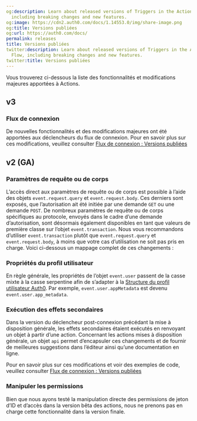 ```yaml
---
og:description: Learn about released versions of Triggers in the Actions Login Flow,
  including breaking changes and new features.
og:image: https://cdn2.auth0.com/docs/1.14553.0/img/share-image.png
og:title: Versions publiées
og:url: https://auth0.com/docs/
permalink: releases
title: Versions publiées
twitter:description: Learn about released versions of Triggers in the Actions Login
  Flow, including breaking changes and new features.
twitter:title: Versions publiées
---
```


Vous trouverez ci-dessous la liste des fonctionnalités et modifications majeures apportées à Actions.

## v3

### Flux de connexion

De nouvelles fonctionnalités et des modifications majeures ont été apportées aux déclencheurs du flux de connexion. Pour en savoir plus sur ces modifications, veuillez consulter [Flux de connexion : Versions publiées](/releases)

## v2 (GA)

### Paramètres de requête ou de corps

L’accès direct aux paramètres de requête ou de corps est possible à l’aide des objets `event.request.query` et `event.request.body`. Ces derniers sont exposés, que l’autorisation ait été initiée par une demande `GET` ou une demande `POST`. De nombreux paramètres de requête ou de corps spécifiques au protocole, envoyés dans le cadre d’une demande d’autorisation, sont désormais également disponibles en tant que valeurs de première classe sur l’objet `event.transaction`. Nous vous recommandons d’utiliser `event.transaction` plutôt que `event.request.query` et `event.request.body`, à moins que votre cas d’utilisation ne soit pas pris en charge. Voici ci-dessous un mappage complet de ces changements :



### Propriétés du profil utilisateur

En règle générale, les propriétés de l’objet `event.user` passent de la casse mixte à la casse serpentine afin de s’adapter à la [Structure du profil utilisateur Auth0](/users/user-profiles/user-profile-structure). Par exemple, `event.user.appMetadata` est devenu `event.user.app_metadata`.

### Exécution des effets secondaires

Dans la version du déclencheur post-connexion précédant la mise à disposition générale, les effets secondaires étaient exécutés en renvoyant un objet à partir d’une action. Concernant les actions mises à disposition générale, un objet `api` permet d’encapsuler ces changements et de fournir de meilleures suggestions dans l’éditeur ainsi qu’une documentation en ligne.

Pour en savoir plus sur ces modifications et voir des exemples de code, veuillez consulter [Flux de connexion : Versions publiées](/releases)

### Manipuler les permissions

Bien que nous ayons testé la manipulation directe des permissions de jeton d’ID et d’accès dans la version bêta des actions, nous ne prenons pas en charge cette fonctionnalité dans la version finale.
